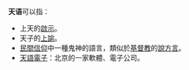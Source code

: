 
'''天语'''可以指：
*上天的[[啟示|啟示]]。
*天子的[[上諭|上諭]]。
*[[民間信仰|民間信仰]]中一種鬼神的語言，類似於[[基督教|基督教]]的[[說方言|說方言]]。
*[[天宇朗通|天語電子]]：北京的一家軟體、電子公司。

{{disambig|Cat=二字中國相關消歧義}}